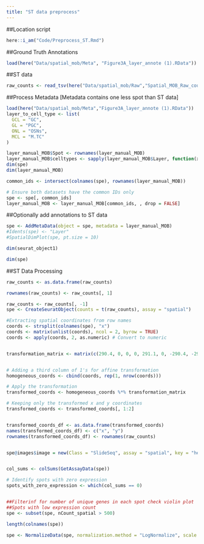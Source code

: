 ```yaml
---
title: "ST data preprocess"
---
```


##Location script 
```r
here::i_am("Code/Preprocess_ST.Rmd")
```

##Ground Truth Annotations
```r
load(here("Data/spatial_mob/Meta", "Figure3A_layer_annote (1).RData"))

```

##ST data
```r
raw_counts <- read_tsv(here("Data/spatial_mob/Raw","Spatial_MOB_Raw_counts.tsv"))
```


##Process Metadata
[Metadata contains one less spot than ST data]
```r
load(here("Data/spatial_mob/Meta","Figure3A_layer_annote (1).RData"))
layer_to_cell_type <- list(
  GCL = "GC",
  GL = "PGC",
  ONL = "OSNs",
  MCL = "M.TC"
)

layer_manual_MOB$Spot <- rownames(layer_manual_MOB)
layer_manual_MOB$celltypes <- sapply(layer_manual_MOB$Layer, function(x) layer_to_cell_type[[x]])
dim(spe)
dim(layer_manual_MOB)

common_ids <- intersect(colnames(spe), rownames(layer_manual_MOB))

# Ensure both datasets have the common IDs only
spe <- spe[, common_ids]
layer_manual_MOB <- layer_manual_MOB[common_ids, , drop = FALSE]
```

##Optionally add annotations to ST data 
```r
spe <- AddMetaData(object = spe, metadata = layer_manual_MOB)
#Idents(spe) <- "Layer"
#SpatialDimPlot(spe, pt.size = 10)

dim(seurat_object1)

dim(spe)

```

##ST Data Processing
```r
raw_counts <- as.data.frame(raw_counts)

rownames(raw_counts) <- raw_counts[, 1]

raw_counts <- raw_counts[, -1]
spe <- CreateSeuratObject(counts = t(raw_counts), assay = "spatial")

#Extracting spatial coordinates from row names
coords <- strsplit(colnames(spe), "x")
coords <- matrix(unlist(coords), ncol = 2, byrow = TRUE)
coords <- apply(coords, 2, as.numeric) # Convert to numeric


transformation_matrix <- matrix(c(290.4, 0, 0, 0, 291.1, 0, -290.4, -291.1, 1), nrow = 3, byrow = TRUE)


# Adding a third column of 1's for affine transformation
homogeneous_coords <- cbind(coords, rep(1, nrow(coords)))

# Apply the transformation
transformed_coords <- homogeneous_coords %*% transformation_matrix

# Keeping only the transformed x and y coordinates
transformed_coords <- transformed_coords[, 1:2]


transformed_coords_df <- as.data.frame(transformed_coords)
names(transformed_coords_df) <- c("x", "y")
rownames(transformed_coords_df) <- rownames(raw_counts)


spe@images$image = new(Class = "SlideSeq", assay = "spatial", key = "he_image",coordinates = transformed_coords_df)


col_sums <- colSums(GetAssayData(spe))

# Identify spots with zero expression
spots_with_zero_expression <- which(col_sums == 0)


##Filterinf for number of unique genes in each spot check violin plot 
##Spots with low expression count 
spe <- subset(spe, nCount_spatial > 500)

length(colnames(spe))

spe <- NormalizeData(spe, normalization.method = "LogNormalize", scale.factor = 10000)

```


```r

```

